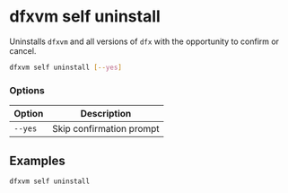 # dfxvm self uninstall

Uninstalls `dfxvm` and all versions of `dfx` with the opportunity to confirm or cancel.

```bash
dfxvm self uninstall [--yes]
```

### Options

| Option                    | Description |
|---------------------------| --- |
| `--yes`                   | Skip confirmation prompt |

## Examples

```bash
dfxvm self uninstall
```
